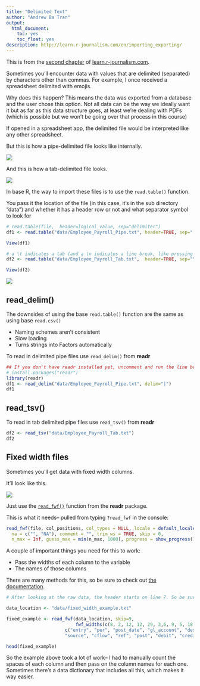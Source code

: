 ```yaml
---
title: "Delimited Text"
author: "Andrew Ba Tran"
output:
  html_document:
    toc: yes
    toc_float: yes
description: http://learn.r-journalism.com/en/importing_exporting/
---
```


This is from the [second chapter](https://learn.r-journalism.com/endelimited-text/) of [learn.r-journalism.com](https://learn.r-journalism.com/).


Sometimes you'll encounter data with values that are delimited (separated) by characters other than commas. For example, I once received a spreadsheet delimited with emojis.

Why does this happen? This means the data was exported from a database and the user chose this option. Not all data can be the way we ideally want it but as far as this data structure goes, at least we're dealing with PDFs (which is possible but we won't be going over that process in this course)

If opened in a spreadsheet app, the delimited file would be interpreted like any other spreadsheet.

But this is how a pipe-delimited file looks like internally.

![](images/pipe-delimited.png)

And this is how a tab-delimited file looks.

![](images/tab-delimited.png)

In base R, the way to import these files is to use the `read.table()` function.

You pass it the location of the file (in this case, it's in the sub directory "data") and whether it has a header row or not and what separator symbol to look for

```r
# read.table(file,  header=logical_value, sep="delimiter")
df1 <- read.table("data/Employee_Payroll_Pipe.txt", header=TRUE, sep="|")
```

```r
View(df1)
```

```r
# a \t indicates a tab (and a \n indicates a line break, like pressing enter in a document)
df2 <- read.table("data/Employee_Payroll_Tab.txt",  header=TRUE, sep="\t")
```

```r
View(df2)
```

![](images/df1_success.png)

## read_delim()

The downsides of using the base `read.table()` function are the same as using base `read.csv()` 

* Naming schemes aren't consistent
* Slow loading
* Turns strings into Factors automatically

To read in delimited pipe files use `read_delim()` from **readr**

```r
## If you don't have readr installed yet, uncomment and run the line below
# install.packages("readr")
library(readr)
df1 <- read_delim("data/Employee_Payroll_Pipe.txt", delim="|")
df1
```

## read_tsv()
To read in tab delimited pipe files use `read_tsv()` from **readr**

```r
df2 <- read_tsv("data/Employee_Payroll_Tab.txt")
df2
```

## Fixed width files

Sometimes you'll get data with fixed width columns.

It'll look like this.

![](images/fixed_width.png)


Just use the [`read_fwf()`](https://readr.tidyverse.org/reference/read_fwf.html) function from the **readr** package.

This is what it needs-- pulled from typing `?read_fwf` in the console:

```r
read_fwf(file, col_positions, col_types = NULL, locale = default_locale(),
  na = c("", "NA"), comment = "", trim_ws = TRUE, skip = 0,
  n_max = Inf, guess_max = min(n_max, 1000), progress = show_progress())
```

A couple of important things you need for this to work:

* Pass the widths of each column to the variable
* The names of those columns 

There are many methods for this, so be sure to check out [the documentation](https://readr.tidyverse.org/reference/read_fwf.html).


```r

# After looking at the raw data, the header starts on line 7. So be sure to pass that information to the function with "skip"

data_location <- "data/fixed_width_example.txt"

fixed_example <- read_fwf(data_location, skip=9, 
                          fwf_widths(c(8, 2, 12, 12, 29, 3,6, 9, 5, 18, 20, 8), 
                      c("entry", "per", "post_date", "gl_account", "description", 
                      "source", "cflow", "ref", "post", "debit", "credit", "alloc")))

head(fixed_example)
```

So the example above took a lot of work-- I had to manually count the spaces of each column and then pass on the column names for each one. Sometimes there's a data dictionary that includes all this, which makes it way easier.

